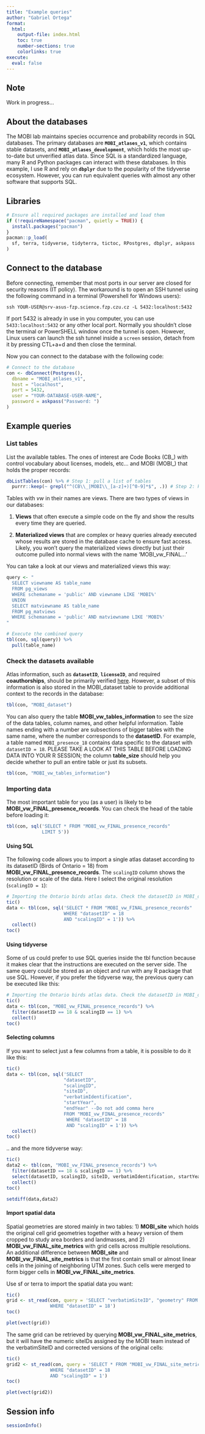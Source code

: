 ```yaml
---
title: "Example queries"
author: "Gabriel Ortega"
format:
  html:
    output-file: index.html
    toc: true
    number-sections: true
    colorlinks: true
execute: 
  eval: false
---
```


## Note

Work in progress...

## About the databases

The MOBI lab maintains species occurrence and probability records in SQL databases. The primary databases are **`MOBI_atlases_v1`**, which contains stable datasets, and **`MOBI_atlases_development`**, which holds the most up-to-date but unverified atlas data. Since SQL is a standardized language, many R and Python packages can interact with these databases. In this example, I use R and rely on **`dbplyr`** due to the popularity of the tidyverse ecosystem. However, you can run equivalent queries with almost any other software that supports SQL.

## Libraries

```r
# Ensure all required packages are installed and load them
if (!requireNamespace("pacman", quietly = TRUE)) {
  install.packages("pacman")
}
pacman::p_load(
  sf, terra, tidyverse, tidyterra, tictoc, RPostgres, dbplyr, askpass
)
```

## Connect to the database

Before connecting, remember that most ports in our server are closed for security reasons (IT policy). The workaround is to open an SSH tunnel using the following command in a terminal (Powershell for Windows users):

```         
ssh YOUR-USER@srv-asus-fzp.science.fzp.czu.cz -L 5432:localhost:5432
```

If port 5432 is already in use in you computer, you can use `5433:localhost:5432` or any other local port. Normally you shouldn't close the terminal or PowerSHELL window once the tunnel is open. However, Linux users can launch the ssh tunnel inside a `screen` session, detach from it by pressing CTL+a+d and then close the terminal.

Now you can connect to the database with the following code:

```r
# Connect to the database
con <- dbConnect(Postgres(),
  dbname = "MOBI_atlases_v1",
  host = "localhost",
  port = 5432,
  user = "YOUR-DATABASE-USER-NAME",
  password = askpass("Password: ")
)
```

## Example queries

### List tables

List the available tables. The ones of interest are Code Books (CB\_) with control vocabulary about licenses, models, etc... and MOBI (MOBI\_) that holds the proper records:

```r
dbListTables(con) %>% # Step 1: pull a list of tables
  purrr::keep(~ grepl("^(CB\\_|MOBI\\_[a-z]+)[^0-9]*$", .)) # Step 2: keep only tables whose names start with CB_ or MOBI_
```

Tables with *vw* in their names are views. There are two types of views in our databases:

1.  **Views** that often execute a simple code on the fly and show the results every time they are queried.

2.  **Materialized views** that are complex or heavy queries already executed whose results are stored in the database cache to ensure fast access. Likely, you won't query the materialized views directly but just their outcome pulled into normal views with the name 'MOBI_vw_FINAL...'

You can take a look at our views and materialized views this way:

```r
query <- "
  SELECT viewname AS table_name
  FROM pg_views
  WHERE schemaname = 'public' AND viewname LIKE 'MOBI%'
  UNION
  SELECT matviewname AS table_name
  FROM pg_matviews
  WHERE schemaname = 'public' AND matviewname LIKE 'MOBI%'
"

# Execute the combined query
tbl(con, sql(query)) %>%
  pull(table_name)
```

### Check the datasets available

Atlas information, such as **`datasetID`**, **`licenseID`**, and required **coauthorships**, should be primarily verified [here](https://teams.microsoft.com/l/entity/1c256a65-83a6-4b5c-9ccf-78f8afb6f1e8/_djb2_msteams_prefix_3860493077?context=%7B%22channelId%22%3A%2219%3A83f73536d2d1486796ec7d176d35e415%40thread.tacv2%22%7D&tenantId=f26a48e1-fc21-461a-b97f-ac5bd535f341 "Official atlases status spreadsheet"). However, a subset of this information is also stored in the MOBI_dataset table to provide additional context to the records in the database:

```r
tbl(con, "MOBI_dataset")
```

You can also query the table **MOBI_vw_tables_information** to see the size of the data tables, column names, and other helpful information. Table names ending with a number are subsections of bigger tables with the same name, where the number corresponds to the **datasetID**. For example, a table named `MOBI_presence_18` contains data specific to the dataset with `datasetID = 18`. PLEASE TAKE A LOOK AT THIS TABLE BEFORE LOADING DATA INTO YOUR R SESSION; the column **table_size** should help you decide whether to pull an entire table or just its subsets.

```r
tbl(con, "MOBI_vw_tables_information")
```

### Importing data

The most important table for you (as a user) is likely to be **MOBI_vw_FINAL_presence_records**. You can check the head of the table before loading it:

```r
tbl(con, sql('SELECT * FROM "MOBI_vw_FINAL_presence_records"
             LIMIT 5'))
```

#### Using SQL

The following code allows you to import a single atlas dataset according to its datasetID (Birds of Ontario = 18) from **MOBI_vw_FINAL_presence_records**. The `scalingID` column shows the resolution or scale of the data. Here I select the original resolution (`scalingID = 1`):

```r
# Importing the Ontario birds atlas data. Check the datasetID in MOBI_dataset (above)
tic()
data <- tbl(con, sql('SELECT * FROM "MOBI_vw_FINAL_presence_records"
                     WHERE "datasetID" = 18
                     AND "scalingID" = 1')) %>%
  collect()
toc()
```

#### Using tidyverse

Some of us could prefer to use SQL queries inside the tbl function because it makes clear that the instructions are executed on the server side. The same query could be stored as an object and run with any R package that use SQL. However, if you prefer the tidyverse way, the previous query can be executed like this:

```r
# Importing the Ontario birds atlas data. Check the datasetID in MOBI_dataset (above)
tic()
data <- tbl(con, "MOBI_vw_FINAL_presence_records") %>%
  filter(datasetID == 18 & scalingID == 1) %>%
  collect()
toc()
```

#### Selecting columns

If you want to select just a few columns from a table, it is possible to do it like this:

```r
tic()
data <- tbl(con, sql('SELECT
                     "datasetID",
                     "scalingID",
                     "siteID",
                     "verbatimIdentification",
                     "startYear",
                     "endYear" --Do not add comma here
                     FROM "MOBI_vw_FINAL_presence_records"
                      WHERE "datasetID" = 18
                      AND "scalingID" = 1')) %>%
  collect()
toc()
```

.. and the more tidyverse way:

```r
tic()
data2 <- tbl(con, "MOBI_vw_FINAL_presence_records") %>%
  filter(datasetID == 18 & scalingID == 1) %>%
  select(datasetID, scalingID, siteID, verbatimIdentification, startYear, endYear) %>%
  collect()
toc()

setdiff(data,data2)
```

#### Import spatial data

Spatial geometries are stored mainly in two tables: 1) **MOBI_site** which holds the original cell grid geometries together with a heavy version of them cropped to study area borders and landmasses, and 2) **MOBI_vw_FINAL_site_metrics** with grid cells across multiple resolutions. An additional difference between **MOBI_site** and **MOBI_vw_FINAL_site_metrics** is that the first contain small or almost linear cells in the joining of neighboring UTM zones. Such cells were merged to form bigger cells in **MOBI_vw_FINAL_site_metrics**.

Use sf or terra to import the spatial data you want:

```r
tic()
grid <- st_read(con, query = 'SELECT "verbatimSiteID", "geometry" FROM "MOBI_site"
                WHERE "datasetID" = 18')
toc()

plet(vect(grid))
```

The same grid can be retrieved by querying **MOBI_vw_FINAL_site_metrics**, but it will have the numeric siteIDs assigned by the MOBI team instead of the verbatimSiteID and corrected versions of the original cells:

```r
tic()
grid2 <- st_read(con, query = 'SELECT * FROM "MOBI_vw_FINAL_site_metrics"
                WHERE "datasetID" = 18
                AND "scalingID" = 1')
toc()

plet(vect(grid2))
```

## Session info

```r
sessionInfo()
```